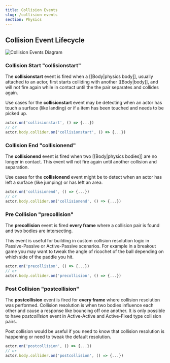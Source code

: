 ```yaml
---
title: Collision Events
slug: /collision-events
section: Physics
---
```


## Collision Event Lifecycle

![Collision Events Diagram](collisioneventdiagram.png)

### Collision Start "collisionstart"

The **collisionstart** event is fired when a [[Body|physics body]], usually attached to an actor, first starts colliding with another [[Body|body]], and will not fire again while in contact until the the pair separates and collides again.

Use cases for the **collisionstart** event may be detecting when an actor has touch a surface (like landing) or if a item has been touched and needs to be picked up.

```typescript
actor.on('collisionstart', () => {...})
// or
actor.body.collider.on('collisionstart', () => {...})
```

### Collision End "collisionend"

The **collisionend** event is fired when two [[Body|physics bodies]] are no longer in contact. This event will not fire again until another collision and separation.

Use cases for the **collisionend** event might be to detect when an actor has left a surface (like jumping) or has left an area.

```typescript
actor.on('collisionend', () => {...})
// or
actor.body.collider.on('collisionend', () => {...})
```

### Pre Collision "precollision"

The **precollision** event is fired **every frame** where a collision pair is found and two bodies are intersecting.

This event is useful for building in custom collision resolution logic in Passive-Passive or Active-Passive scenarios. For example in a breakout game you may want to tweak the angle of ricochet of the ball depending on which side of the paddle you hit.

```typescript
actor.on('precollision', () => {...})
// or
actor.body.collider.on('precollision', () => {...})
```

### Post Collision "postcollision"

The **postcollision** event is fired for **every frame** where collision resolution was performed. Collision resolution is when two bodies influence each other and cause a response like bouncing off one another. It is only possible to have _postcollision_ event in Active-Active and Active-Fixed type collision pairs.

Post collision would be useful if you need to know that collision resolution is happening or need to tweak the default resolution.

```typescript
actor.on('postcollision', () => {...})
// or
actor.body.collider.on('postcollision', () => {...})
```
